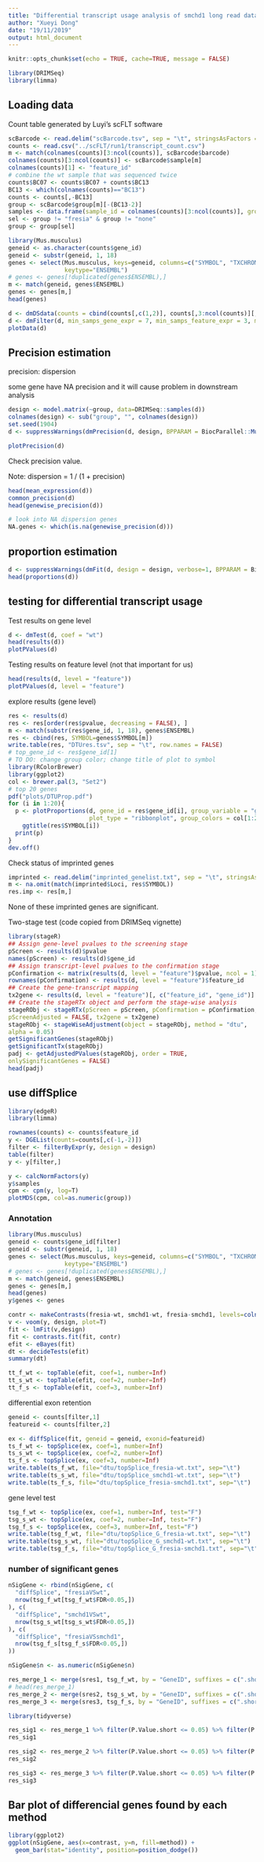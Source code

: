 ```yaml
---
title: "Differential transcript usage analysis of smchd1 long read dataset using DRIMSeq"
author: "Xueyi Dong"
date: "19/11/2019"
output: html_document
---
```


```r
knitr::opts_chunk$set(echo = TRUE, cache=TRUE, message = FALSE)
```

```r
library(DRIMSeq)
library(limma)
```

## Loading data

Count table generated by Luyi's scFLT software

```r
scBarcode <- read.delim("scBarcode.tsv", sep = "\t", stringsAsFactors = FALSE)
counts <- read.csv("../scFLT/run1/transcript_count.csv")
m <- match(colnames(counts)[3:ncol(counts)], scBarcode$barcode)
colnames(counts)[3:ncol(counts)] <- scBarcode$sample[m]
colnames(counts)[1] <- "feature_id"
# combine the wt sample that was sequenced twice
counts$BC07 <- counts$BC07 + counts$BC13
BC13 <- which(colnames(counts)=="BC13")
counts <- counts[,-BC13]
group <- scBarcode$group[m][-(BC13-2)]
samples <- data.frame(sample_id = colnames(counts)[3:ncol(counts)], group=group)
sel <- group != "fresia" & group != "none"
group <- group[sel]
```

```r
library(Mus.musculus)
geneid <- as.character(counts$gene_id)
geneid <- substr(geneid, 1, 18)
genes <- select(Mus.musculus, keys=geneid, columns=c("SYMBOL", "TXCHROM","ENTREZID"), 
                keytype="ENSEMBL")
# genes <- genes[!duplicated(genes$ENSEMBL),]
m <- match(geneid, genes$ENSEMBL)
genes <- genes[m,]
head(genes)

```


```r
d <- dmDSdata(counts = cbind(counts[,c(1,2)], counts[,3:ncol(counts)][,sel]), samples = samples[sel,])
d <- dmFilter(d, min_samps_gene_expr = 7, min_samps_feature_expr = 3, min_gene_expr = 10, min_feature_expr = 10, run_gene_twice = T)
plotData(d)
```

## Precision estimation

precision: dispersion

some gene have NA precision and it will cause problem in downstream analysis

```r
design <- model.matrix(~group, data=DRIMSeq::samples(d))
colnames(design) <- sub("group", "", colnames(design))
set.seed(1904)
d <- suppressWarnings(dmPrecision(d, design, BPPARAM = BiocParallel::MulticoreParam(16)))

plotPrecision(d)
```

Check precision value.

Note: dispersion = 1 / (1 + precision)

```r
head(mean_expression(d))
common_precision(d)
head(genewise_precision(d))
```


```r
# look into NA dispersion genes
NA.genes <- which(is.na(genewise_precision(d)))
```


## proportion estimation

```r
d <- suppressWarnings(dmFit(d, design = design, verbose=1, BPPARAM = BiocParallel::MulticoreParam(16)))
head(proportions(d))
```
## testing for differential transcript usage

Test results on gene level

```r
d <- dmTest(d, coef = "wt")
head(results(d))
plotPValues(d)
```

Testing results on feature level (not that important for us)

```r
head(results(d, level = "feature"))
plotPValues(d, level = "feature")
```

explore results (gene level)

```r
res <- results(d)
res <- res[order(res$pvalue, decreasing = FALSE), ]
m <- match(substr(res$gene_id, 1, 18), genes$ENSEMBL)
res <- cbind(res, SYMBOL=genes$SYMBOL[m])
write.table(res, "DTUres.tsv", sep = "\t", row.names = FALSE)
# top_gene_id <- res$gene_id[1]
# TO DO: change group color; change title of plot to symbol
library(RColorBrewer)
library(ggplot2)
col <- brewer.pal(3, "Set2")
# top 20 genes
pdf("plots/DTUProp.pdf")
for (i in 1:20){
  p <- plotProportions(d, gene_id = res$gene_id[i], group_variable = "group", 
                       plot_type = "ribbonplot", group_colors = col[1:2]) + 
    ggtitle(res$SYMBOL[i])
  print(p)
}
dev.off()

```

Check status of imprinted genes

```r
imprinted <- read.delim("imprinted_genelist.txt", sep = "\t", stringsAsFactors = FALSE)
m <- na.omit(match(imprinted$Loci, res$SYMBOL))
res.imp <- res[m,]

```

None of these imprinted genes are significant.

Two-stage test (code copied from DRIMSeq vignette)

```r
library(stageR)
## Assign gene-level pvalues to the screening stage
pScreen <- results(d)$pvalue
names(pScreen) <- results(d)$gene_id
## Assign transcript-level pvalues to the confirmation stage
pConfirmation <- matrix(results(d, level = "feature")$pvalue, ncol = 1)
rownames(pConfirmation) <- results(d, level = "feature")$feature_id
## Create the gene-transcript mapping
tx2gene <- results(d, level = "feature")[, c("feature_id", "gene_id")]
## Create the stageRTx object and perform the stage-wise analysis
stageRObj <- stageRTx(pScreen = pScreen, pConfirmation = pConfirmation,
pScreenAdjusted = FALSE, tx2gene = tx2gene)
stageRObj <- stageWiseAdjustment(object = stageRObj, method = "dtu",
alpha = 0.05)
getSignificantGenes(stageRObj)
getSignificantTx(stageRObj)
padj <- getAdjustedPValues(stageRObj, order = TRUE,
onlySignificantGenes = FALSE)
head(padj)
```




## use diffSplice

```r
library(edgeR)
library(limma)
```

```r
rownames(counts) <- counts$feature_id
y <- DGEList(counts=counts[,c(-1,-2)])
filter <- filterByExpr(y, design = design)
table(filter)
y <- y[filter,]
```

```r
y <- calcNormFactors(y)
y$samples
cpm <- cpm(y, log=T)
plotMDS(cpm, col=as.numeric(group))
```

### Annotation

```r
library(Mus.musculus)
geneid <- counts$gene_id[filter]
geneid <- substr(geneid, 1, 18)
genes <- select(Mus.musculus, keys=geneid, columns=c("SYMBOL", "TXCHROM","ENTREZID"), 
                keytype="ENSEMBL")
# genes <- genes[!duplicated(genes$ENSEMBL),]
m <- match(geneid, genes$ENSEMBL)
genes <- genes[m,]
head(genes)
y$genes <- genes
```

```r
contr <- makeContrasts(fresia-wt, smchd1-wt, fresia-smchd1, levels=colnames(design))
v <- voom(y, design, plot=T)
fit <- lmFit(v,design)
fit <- contrasts.fit(fit, contr)
efit <- eBayes(fit)
dt <- decideTests(efit)
summary(dt)
```

```r
tt_f_wt <- topTable(efit, coef=1, number=Inf)
tt_s_wt <- topTable(efit, coef=2, number=Inf)
tt_f_s <- topTable(efit, coef=3, number=Inf)
```

differential exon retention

```r
geneid <- counts[filter,1]
featureid <- counts[filter,2]

ex <- diffSplice(fit, geneid = geneid, exonid=featureid)
ts_f_wt <- topSplice(ex, coef=1, number=Inf)
ts_s_wt <- topSplice(ex, coef=2, number=Inf)
ts_f_s <- topSplice(ex, coef=3, number=Inf)
write.table(ts_f_wt, file="dtu/topSplice_fresia-wt.txt", sep="\t")
write.table(ts_s_wt, file="dtu/topSplice_smchd1-wt.txt", sep="\t")
write.table(ts_f_s, file="dtu/topSplice_fresia-smchd1.txt", sep="\t")
```

gene level test
```r
tsg_f_wt <- topSplice(ex, coef=1, number=Inf, test="F")
tsg_s_wt <- topSplice(ex, coef=2, number=Inf, test="F")
tsg_f_s <- topSplice(ex, coef=3, number=Inf, test="F")
write.table(tsg_f_wt, file="dtu/topSplice_G_fresia-wt.txt", sep="\t")
write.table(tsg_s_wt, file="dtu/topSplice_G_smchd1-wt.txt", sep="\t")
write.table(tsg_f_s, file="dtu/topSplice_G_fresia-smchd1.txt", sep="\t")
```

### number of significant genes

```r
nSigGene <- rbind(nSigGene, c(
  "diffSplice", "fresiaVSwt",
  nrow(tsg_f_wt[tsg_f_wt$FDR<0.05,])
), c(
  "diffSplice", "smchd1VSwt",
  nrow(tsg_s_wt[tsg_s_wt$FDR<0.05,])
), c(
  "diffSplice", "fresiaVSsmchd1",
  nrow(tsg_f_s[tsg_f_s$FDR<0.05,])
))

nSigGene$n <- as.numeric(nSigGene$n)
```


```r
res_merge_1 <- merge(sres1, tsg_f_wt, by = "GeneID", suffixes = c(".short", ".long"))
# head(res_merge_1)
res_merge_2 <- merge(sres2, tsg_s_wt, by = "GeneID", suffixes = c(".short", ".long"))
res_merge_3 <- merge(sres3, tsg_f_s, by = "GeneID", suffixes = c(".short", ".long"))
```

```r
library(tidyverse)

res_sig1 <- res_merge_1 %>% filter(P.Value.short <= 0.05) %>% filter(P.Value.long <= 0.05)
res_sig1

res_sig2 <- res_merge_2 %>% filter(P.Value.short <= 0.05) %>% filter(P.Value.long <= 0.05)
res_sig2

res_sig3 <- res_merge_3 %>% filter(P.Value.short <= 0.05) %>% filter(P.Value.long <= 0.05)
res_sig3
```

## Bar plot of differencial genes found by each method

```r
library(ggplot2)
ggplot(nSigGene, aes(x=contrast, y=n, fill=method)) + 
  geom_bar(stat="identity", position=position_dodge())
```

